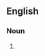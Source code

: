 {{also|communists}}

==English==

===Noun===
{{head|en|noun form}}

# {{plural of|Communist|lang=en}}